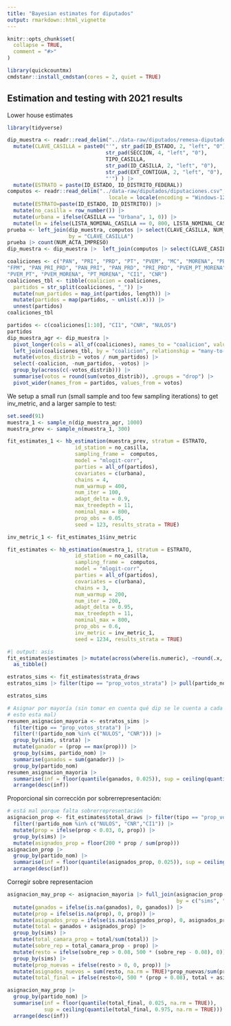 ```yaml
---
title: "Bayesian estimates for diputados"
output: rmarkdown::html_vignette
---
```


```r
knitr::opts_chunk$set(
  collapse = TRUE,
  comment = "#>"
)
```

```r
library(quickcountmx)
cmdstanr::install_cmdstan(cores = 2, quiet = TRUE)
```


## Estimation and testing with 2021 results


Lower house estimates

```r
library(tidyverse)
```

```r
dip_muestra <- readr::read_delim("../data-raw/diputados/remesa-diputados-2021.txt", delim = "|") |> 
  mutate(CLAVE_CASILLA = paste0("'", str_pad(ID_ESTADO, 2, "left", "0"), 
                                str_pad(SECCION, 4, "left", "0"),
                                TIPO_CASILLA, 
                                str_pad(ID_CASILLA, 2, "left", "0"),
                                str_pad(EXT_CONTIGUA, 2, "left", "0"),
                                "'") ) |> 
  mutate(ESTRATO = paste(ID_ESTADO, ID_DISTRITO_FEDERAL)) 
computos <- readr::read_delim("../data-raw/diputados/diputaciones.csv", delim = "|",
                                 locale = locale(encoding = "Windows-1250"), skip = 5) |> 
  mutate(ESTRATO=paste(ID_ESTADO, ID_DISTRITO)) |> 
  mutate(no_casilla = row_number()) |> 
  mutate(urbana = ifelse(CASILLA == "Urbana", 1, 0)) |> 
  mutate(ln = ifelse(LISTA_NOMINAL_CASILLA == 0, 800, LISTA_NOMINAL_CASILLA))
prueba <- left_join(dip_muestra, computos |> select(CLAVE_CASILLA, NUM_ACTA_IMPRESO),
                    by = "CLAVE_CASILLA")
prueba |> count(NUM_ACTA_IMPRESO)
dip_muestra <- dip_muestra |>  left_join(computos |> select(CLAVE_CASILLA, no_casilla), by = "CLAVE_CASILLA")
```

```r
coaliciones <- c("PAN", "PRI", "PRD", "PT", "PVEM", "MC", "MORENA", "PES", "RSP", 
"FPM", "PAN_PRI_PRD", "PAN_PRI", "PAN_PRD", "PRI_PRD", "PVEM_PT_MORENA", 
"PVEM_PT", "PVEM_MORENA", "PT_MORENA", "CI1", "CNR")
coaliciones_tbl <- tibble(coalicion = coaliciones, 
  partidos = str_split(coaliciones, "_")) |> 
  mutate(num_partidos = map_int(partidos, length)) |> 
  mutate(partidos = map(partidos, ~ unlist(.x))) |> 
  unnest(partidos)
coaliciones_tbl
```

```r
partidos <- c(coaliciones[1:10], "CI1", "CNR", "NULOS")
partidos
dip_muestra_agr <- dip_muestra |> 
  pivot_longer(cols = all_of(coaliciones), names_to = "coalicion", values_to = "votos") |> 
  left_join(coaliciones_tbl, by = "coalicion", relationship = "many-to-many") |> 
  mutate(votos_distrib = votos / num_partidos) |> 
  select(-coalicion, -num_partidos, -votos) |> 
  group_by(across(c(-votos_distrib))) |> 
  summarise(votos = round(sum(votos_distrib)), .groups = "drop") |> 
  pivot_wider(names_from = partidos, values_from = votos)
```

We setup a small run (small sample and too few sampling iterations) to get inv_metric, and a larger sample to test:

```r
set.seed(91)
muestra_1 <- sample_n(dip_muestra_agr, 1000)
muestra_prev <- sample_n(muestra_1, 300)
```

```r
fit_estimates_1 <- hb_estimation(muestra_prev, stratum = ESTRATO,
                      id_station = no_casilla,
                      sampling_frame =  computos,
                      model = "mlogit-corr",
                      parties = all_of(partidos),
                      covariates = c(urbana),
                      chains = 4, 
                      num_warmup = 400,
                      num_iter = 100, 
                      adapt_delta = 0.9,
                      max_treedepth = 11,
                      nominal_max = 800,
                      prop_obs = 0.05,
                      seed = 123, results_strata = TRUE)
```





```r
inv_metric_1 <- fit_estimates_1$inv_metric
```

```r
fit_estimates <- hb_estimation(muestra_1, stratum = ESTRATO,
                      id_station = no_casilla,
                      sampling_frame =  computos,
                      model = "mlogit-corr",
                      parties = all_of(partidos),
                      covariates = c(urbana),
                      chains = 3, 
                      num_warmup = 200,
                      num_iter = 200, 
                      adapt_delta = 0.95,
                      max_treedepth = 11,
                      nominal_max = 800,
                      prop_obs = 0.6,
                      inv_metric = inv_metric_1,
                      seed = 1234, results_strata = TRUE)
```


```r
#| output: asis
fit_estimates$estimates |> mutate(across(where(is.numeric), ~round(.x, 4))) |> 
  as_tibble()
```

```r
estratos_sims <- fit_estimates$strata_draws
estratos_sims |> filter(tipo == "prop_votos_strata") |> pull(partido_nom) |> unique()
```

```r
estratos_sims
```

```r
# Asignar por mayoría (sin tomar en cuenta qué dip se le cuenta a cada partido,
# esto esta mal)
resumen_asignacion_mayoria <- estratos_sims |>
  filter(tipo == "prop_votos_strata") |>
  filter(!(partido_nom %in% c("NULOS", "CNR"))) |> 
  group_by(sims, strata) |> 
  mutate(ganador = (prop == max(prop))) |> 
  group_by(sims, partido_nom) |> 
  summarise(ganados = sum(ganador)) |> 
  group_by(partido_nom) 
resumen_asignacion_mayoria |> 
  summarise(inf = floor(quantile(ganados, 0.025)), sup = ceiling(quantile(ganados, 0.975))) |> 
  arrange(desc(inf))
```

Proporcional sin corrección por sobrerrepresentación:

```r
# está mal porque falta sobrerrepresentación
asignacion_prop <- fit_estimates$total_draws |> filter(tipo == "prop_votos") |> 
  filter(!partido_nom %in% c("NULOS", "CNR","CI1")) |>
  mutate(prop = ifelse(prop < 0.03, 0, prop)) |>
  group_by(sims) |> 
  mutate(asignados_prop = floor(200 * prop / sum(prop)))
asignacion_prop |> 
  group_by(partido_nom) |> 
  summarise(inf = floor(quantile(asignados_prop, 0.025)), sup = ceiling(quantile(asignados_prop, 0.975))) |> 
  arrange(desc(inf))
```

Corregir sobre representacion

```r
asignacion_may_prop <- asignacion_mayoria |> full_join(asignacion_prop |> select(-tipo, -id_partido), 
                                                       by = c("sims", "partido_nom")) |> 
  mutate(ganados = ifelse(is.na(ganados), 0, ganados)) |>
  mutate(prop = ifelse(is.na(prop), 0, prop)) |>
  mutate(asignados_prop = ifelse(is.na(asignados_prop), 0, asignados_prop)) |> 
  mutate(total = ganados + asignados_prop) |>
  group_by(sims) |> 
  mutate(total_camara_prop = total/sum(total)) |> 
  mutate(sobre_rep = total_camara_prop - prop) |> 
  mutate(resto = ifelse(sobre_rep > 0.08, 500 * (sobre_rep - 0.08), 0)) |> 
  group_by(sims) |> 
  mutate(prop_nuevas = ifelse(resto > 0, 0, prop)) |> 
  mutate(asignados_nuevos = sum(resto, na.rm = TRUE)*prop_nuevas/sum(prop_nuevas)) |> 
  mutate(total_final = ifelse(resto>0, 500 * (prop + 0.08), total + asignados_nuevos))
```


```r
asignacion_may_prop |> 
  group_by(partido_nom) |> 
  summarise(inf = floor(quantile(total_final, 0.025, na.rm = TRUE)), 
            sup = ceiling(quantile(total_final, 0.975, na.rm = TRUE))) |> 
  arrange(desc(inf))
```




